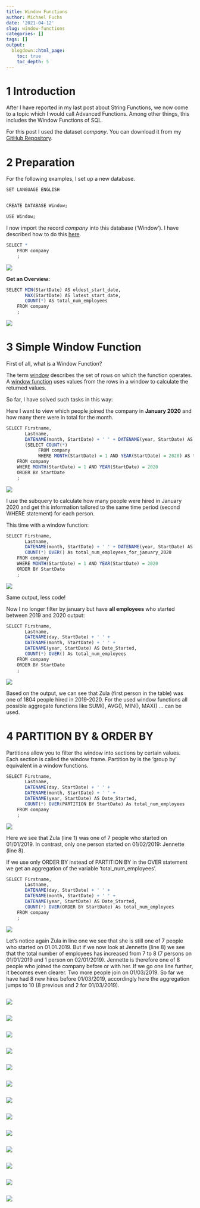 ```yaml
---
title: Window Functions
author: Michael Fuchs
date: '2021-04-12'
slug: window-functions
categories: []
tags: []
output:
  blogdown::html_page:
    toc: true
    toc_depth: 5
---
```




# 1 Introduction

After I have reported in my last post about String Functions, we now come to a topic which I would call Advanced Functions. Among other things, this includes the Window Functions of SQL.

For this post I used the dataset *company*. You can download it from my [GitHub Repository](https://github.com/MFuchs1989/Datasets-and-Miscellaneous/tree/main/datasets).



# 2 Preparation

For the following examples, I set up a new database.

```r
SET LANGUAGE ENGLISH


CREATE DATABASE Window;

USE Window;
```

I now import the record *company* into this database ('Window'). I have described how to do this [here](https://michael-fuchs-sql.netlify.app/2021/03/20/read-and-write-to-files/#via-ssms).



```r
SELECT * 
	FROM company
	;
```

![](/post/2021-04-12-window-functions_files/p14p1.png)

**Get an Overview:**

```r
SELECT MIN(StartDate) AS oldest_start_date,
	   MAX(StartDate) AS latest_start_date,
	   COUNT(*) AS total_num_employees 
	FROM company
	;
```

![](/post/2021-04-12-window-functions_files/p14p2.png)

# 3 Simple Window Function

First of all, what is a Window Function?

The term [window](https://drill.apache.org/docs/sql-window-functions-introduction/) describes the set of rows on which the function operates. A [window function](https://mode.com/sql-tutorial/sql-window-functions/) uses values from the rows in a window to calculate the returned values.

So far, I have solved such tasks in this way:

Here I want to view which people joined the company in **January 2020** and how many there were in total for the month. 

```r
SELECT Firstname, 
	   Lastname, 
	   DATENAME(month, StartDate) + ' ' + DATENAME(year, StartDate) AS Date_Started,
	   (SELECT COUNT(*) 
			FROM company
			WHERE MONTH(StartDate) = 1 AND YEAR(StartDate) = 2020) AS total_num_employees_for_january_2020
	FROM company
	WHERE MONTH(StartDate) = 1 AND YEAR(StartDate) = 2020
	ORDER BY StartDate
	;
```

![](/post/2021-04-12-window-functions_files/p14p3.png)

I use the subquery to calculate how many people were hired in January 2020 and get this information tailored to the same time period (second WHERE statement) for each person. 

This time with a window function:

```r
SELECT Firstname, 
	   Lastname, 
	   DATENAME(month, StartDate) + ' ' + DATENAME(year, StartDate) AS Date_Started, 
	   COUNT(*) OVER() As total_num_employees_for_january_2020
	FROM company
	WHERE MONTH(StartDate) = 1 AND YEAR(StartDate) = 2020
	ORDER BY StartDate
	;
```

![](/post/2021-04-12-window-functions_files/p14p4.png)


Same output, less code!

Now I no longer filter by january but have **all employees** who started between 2019 and 2020 output:

```r
SELECT Firstname, 
	   Lastname, 
	   DATENAME(day, StartDate) + ' ' + 
	   DATENAME(month, StartDate) + ' ' + 
	   DATENAME(year, StartDate) AS Date_Started, 
	   COUNT(*) OVER() As total_num_employees
	FROM company
	ORDER BY StartDate
	;
```

![](/post/2021-04-12-window-functions_files/p14p5.png)


Based on the output, we can see that Zula (first person in the table) was one of 1804 people hired in 2019-2020. For the used window functions all possible aggregate functions like SUM(), AVG(), MIN(), MAX() ... can be used. 


# 4 PARTITION BY & ORDER BY

Partitions allow you to filter the window into sections by certain values. Each section is called the window frame. Partition by is the 'group by' equivalent in a window functions. 


```r
SELECT Firstname, 
	   Lastname, 
	   DATENAME(day, StartDate) + ' ' + 
	   DATENAME(month, StartDate) + ' ' + 
	   DATENAME(year, StartDate) AS Date_Started, 
	   COUNT(*) OVER(PARTITION BY StartDate) As total_num_employees
	FROM company
	;
```

![](/post/2021-04-12-window-functions_files/p14p6.png)


Here we see that Zula (line 1) was one of 7 people who started on 01/01/2019. In contrast, only one person started on 01/02/2019: Jennette (line 8). 

If we use only ORDER BY instead of PARTITION BY in the OVER statement we get an aggregation of the variable 'total_num_employees'. 

```r
SELECT Firstname, 
	   Lastname, 
	   DATENAME(day, StartDate) + ' ' + 
	   DATENAME(month, StartDate) + ' ' + 
	   DATENAME(year, StartDate) AS Date_Started, 
	   COUNT(*) OVER(ORDER BY StartDate) As total_num_employees
	FROM company
	;
```

![](/post/2021-04-12-window-functions_files/p14p7.png)

Let's notice again Zula in line one we see that she is still one of 7 people who started on 01.01.2019. But if we now look at Jennette (line 8) we see that the total number of employees has increased from 7 to 8 (7 persons on 01/01/2019 and 1 person on 02/01/2019). Jennette is therefore one of 8 people who joined the company before or with her. 
If we go one line further, it becomes even clearer. Two more people join on 01/03/2019. So far we have had 8 new hires before 01/03/2019, accordingly here the aggregation jumps to 10 (8 previous and 2 for 01/03/2019). 


```r

```

![](/post/2021-04-12-window-functions_files/p14p.png)













```r

```

![](/post/2021-04-12-window-functions_files/p14p.png)













```r

```

![](/post/2021-04-12-window-functions_files/p14p.png)












```r

```

![](/post/2021-04-12-window-functions_files/p14p.png)













```r

```

![](/post/2021-04-12-window-functions_files/p14p.png)












```r

```

![](/post/2021-04-12-window-functions_files/p14p.png)












```r

```

![](/post/2021-04-12-window-functions_files/p14p.png)










```r

```

![](/post/2021-04-12-window-functions_files/p14p.png)










```r

```

![](/post/2021-04-12-window-functions_files/p14p.png)












```r

```

![](/post/2021-04-12-window-functions_files/p14p.png)










```r

```

![](/post/2021-04-12-window-functions_files/p14p.png)











```r

```

![](/post/2021-04-12-window-functions_files/p14p.png)








```r

```

![](/post/2021-04-12-window-functions_files/p14p.png)








